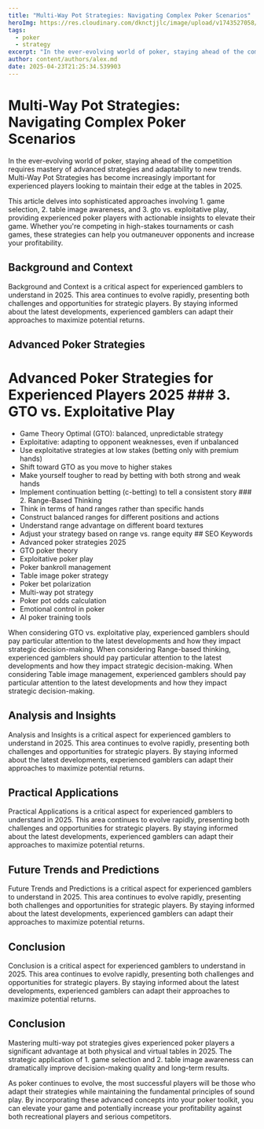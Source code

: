 ```yaml
---
title: "Multi-Way Pot Strategies: Navigating Complex Poker Scenarios"
heroImg: https://res.cloudinary.com/dknctjjlc/image/upload/v1743527058/Blog/empty-office-chairs-meeting-room_xywvvb.webp
tags:
  - poker
  - strategy
excerpt: "In the ever-evolving world of poker, staying ahead of the competition requires mastery of advanced strategies and adaptability to new trends. Multi-Way Pot Strategies has become increasingly important for experienced players looking to maintain their edge at the tables in 2025."
author: content/authors/alex.md
date: 2025-04-23T21:25:34.539903
---
```


# Multi-Way Pot Strategies: Navigating Complex Poker Scenarios

In the ever-evolving world of poker, staying ahead of the competition requires mastery of advanced strategies and adaptability to new trends. Multi-Way Pot Strategies has become increasingly important for experienced players looking to maintain their edge at the tables in 2025.

This article delves into sophisticated approaches involving 1. game selection, 2. table image awareness, and 3. gto vs. exploitative play, providing experienced poker players with actionable insights to elevate their game. Whether you're competing in high-stakes tournaments or cash games, these strategies can help you outmaneuver opponents and increase your profitability.

## Background and Context

Background and Context is a critical aspect for experienced gamblers to understand in 2025. This area continues to evolve rapidly, presenting both challenges and opportunities for strategic players. By staying informed about the latest developments, experienced gamblers can adapt their approaches to maximize potential returns.

## Advanced Poker Strategies

# Advanced Poker Strategies for Experienced Players 2025 ### 3. GTO vs. Exploitative Play
- Game Theory Optimal (GTO): balanced, unpredictable strategy
- Exploitative: adapting to opponent weaknesses, even if unbalanced
- Use exploitative strategies at low stakes (betting only with premium hands)
- Shift toward GTO as you move to higher stakes
- Make yourself tougher to read by betting with both strong and weak hands
- Implement continuation betting (c-betting) to tell a consistent story ### 2. Range-Based Thinking
- Think in terms of hand ranges rather than specific hands
- Construct balanced ranges for different positions and actions
- Understand range advantage on different board textures
- Adjust your strategy based on range vs. range equity ## SEO Keywords
- Advanced poker strategies 2025
- GTO poker theory
- Exploitative poker play
- Poker bankroll management
- Table image poker strategy
- Poker bet polarization
- Multi-way pot strategy
- Poker pot odds calculation
- Emotional control in poker
- AI poker training tools


When considering GTO vs. exploitative play, experienced gamblers should pay particular attention to the latest developments and how they impact strategic decision-making. When considering Range-based thinking, experienced gamblers should pay particular attention to the latest developments and how they impact strategic decision-making. When considering Table image management, experienced gamblers should pay particular attention to the latest developments and how they impact strategic decision-making. 

## Analysis and Insights

Analysis and Insights is a critical aspect for experienced gamblers to understand in 2025. This area continues to evolve rapidly, presenting both challenges and opportunities for strategic players. By staying informed about the latest developments, experienced gamblers can adapt their approaches to maximize potential returns.

## Practical Applications

Practical Applications is a critical aspect for experienced gamblers to understand in 2025. This area continues to evolve rapidly, presenting both challenges and opportunities for strategic players. By staying informed about the latest developments, experienced gamblers can adapt their approaches to maximize potential returns.

## Future Trends and Predictions

Future Trends and Predictions is a critical aspect for experienced gamblers to understand in 2025. This area continues to evolve rapidly, presenting both challenges and opportunities for strategic players. By staying informed about the latest developments, experienced gamblers can adapt their approaches to maximize potential returns.

## Conclusion

Conclusion is a critical aspect for experienced gamblers to understand in 2025. This area continues to evolve rapidly, presenting both challenges and opportunities for strategic players. By staying informed about the latest developments, experienced gamblers can adapt their approaches to maximize potential returns.

## Conclusion

Mastering multi-way pot strategies gives experienced poker players a significant advantage at both physical and virtual tables in 2025. The strategic application of 1. game selection and 2. table image awareness can dramatically improve decision-making quality and long-term results.

As poker continues to evolve, the most successful players will be those who adapt their strategies while maintaining the fundamental principles of sound play. By incorporating these advanced concepts into your poker toolkit, you can elevate your game and potentially increase your profitability against both recreational players and serious competitors.